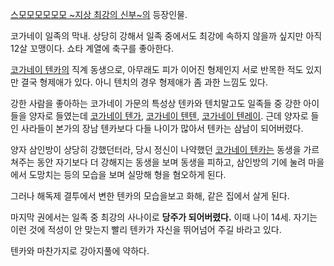 [[스모모모모모모 ~지상 최강의 신부~]]의 등장인물. 

코가네이 일족의 막내. 상당히 강해서 일족 중에서도 최강에 속하지 않을까 싶지만 아직 12살 꼬맹이다. 쇼타 계열에 축구를 좋아한다.

[[코가네이 텐카]]의 직계 동생으로, 아무래도 피가 이어진 형제인지 서로 반목한 적도 있지만 결국 형제애가 있다. 아니 텐치의 경우 형제애가 좀 과한 느낌도 있다.

강한 사람을 좋아하는 코가네이 가문의 특성상 텐카와 텐치말고도 일족들 중 강한 아이들을 양자로 들였는데 [[코가네이 텐가]], [[코가네이 텐텐]], [[코가네이 텐레이]]. 근데 양자로 들인 사라들이 본가의 장남 텐카보다 다들 나이가 많아서 텐카는 삼남이 되어버렸다.

양자 삼인방이 상당히 강했던터라, 당시 정신이 나약했던 [[코가네이 텐카]]는 동생을 가르쳐주는 동안 자기보다 더 강해지는 동생을 보며 동생을 피하고, 삼인방의 기에 눌려 마을에서 도망치는 등의 모습을 보며 실망해 형을 혐오하게 된다.

그러나 해독제 결투에서 변한 텐카의 모습을보고 화해, 같은 집에서 살게 된다.

마지막 권에서는 일족 중 최강의 사나이로 '''당주가 되어버렸다.''' 이때 나이 14세. 자기는 이런 것에 적성이 안 맞는지 빨리 텐카가 자신을 뛰어넘어 주길 바라고 있다.

텐카와 마찬가지로 강아지풀에 약하다.
